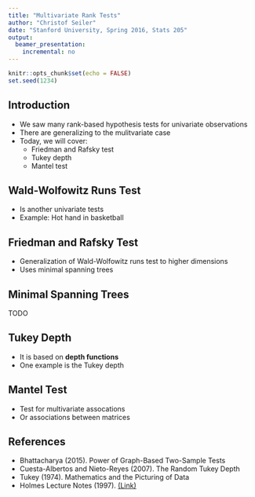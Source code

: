 ```yaml
---
title: "Multivariate Rank Tests"
author: "Christof Seiler"
date: "Stanford University, Spring 2016, Stats 205"
output:
  beamer_presentation:
    incremental: no
---
```


```r
knitr::opts_chunk$set(echo = FALSE)
set.seed(1234)
```

## Introduction

* We saw many rank-based hypothesis tests for univariate observations
* There are generalizing to the mulitvariate case
* Today, we will cover:
    * Friedman and Rafsky test
    * Tukey depth
    * Mantel test

## Wald-Wolfowitz Runs Test

* Is another univariate tests
* Example: Hot hand in basketball

## Friedman and Rafsky Test

* Generalization of Wald-Wolfowitz runs test to higher dimensions
* Uses minimal spanning trees

## Minimal Spanning Trees

TODO

## Tukey Depth

* It is based on **depth functions**
* One example is the Tukey depth

## Mantel Test

* Test for multivariate assocations
* Or associations between matrices

## References

* Bhattacharya (2015). Power of Graph-Based Two-Sample Tests
* Cuesta-Albertos and Nieto-Reyes (2007). The Random Tukey Depth
* Tukey (1974). Mathematics and the Picturing of Data
* Holmes Lecture Notes (1997). [(Link)](http://statweb.stanford.edu/~susan/courses/b494/node3.html#SECTION00390000000000000000)
